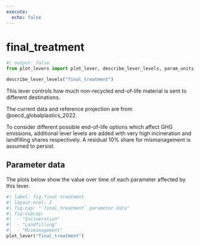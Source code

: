 ```yaml
---
execute:
  echo: false
---
```


# final_treatment

```python
#| output: false
from plot_levers import plot_lever, describe_lever_levels, param_units
```

```python
describe_lever_levels("final_treatment")
```

This lever controls how much non-recycled end-of-life material is sent to different destinations.

The current data and reference projection are from @oecd_globalplastics_2022.

To consider different possible end-of-life options which affect GHG emissions, additional lever levels are added with very high incineration and landfilling shares respectively.  A residual 10% share for mismanagement is assumed to persist.

## Parameter data

The plots below show the value over time of each parameter affected by this lever.

```python
#| label: fig-final-treatment
#| layout-ncol: 2
#| fig-cap: "`final_treatment` parameter data"
#| fig-subcap:
#|  - "Incineration"
#|  - "Landfilling"
#|  - "Mismanagement"
plot_lever("final_treatment")
```
